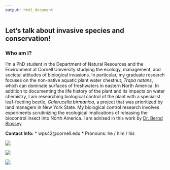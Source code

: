 ```yaml
---
output: html_document
---
```


## Let's talk about invasive species and conservation! 

### Who am I?

I'm a PhD student in the Department of Natural Resources and the Environment at Cornell University studying the ecology, management, and societal attitudes of biological invasions. In particular, my graduate research focuses on the non-native aquatic plant water chestnut, *Trapa natans*, which can dominate surfaces of freshwaters in eastern North America. In addition to documenting the life history of the plant and its impacts on water chemistry, I am researching biological control of the plant with a specialist leaf-feeding beetle, *Galerucella birmanica*, a project that was prioritized by land managers in New York State. My biological control research involves experiments scrutinizing the ecological implications of releasing the biocontrol insect into North America. I am advised in this work by [Dr. Bernd Blossey](https://dnr.cals.cornell.edu/people/bernd-blossey/).

**Contact Info:**
  * wps42@cornell.edu
  * Pronouns: he / him / his

![](Photos/Standing.in.Trapa.jpg)


![](Photos/GB.on.Trapa.jpg)


![](Photos/GN.laying.eggs.jpg)

